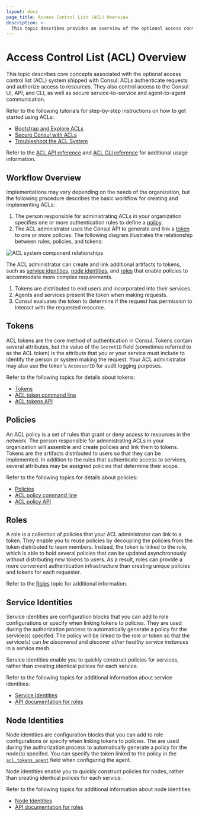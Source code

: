 ```yaml
---
layout: docs
page_title: Access Control List (ACL) Overview
description: >-
  This topic describes provides an overview of the optional access control list (ACL) system shipped with Consul. The ACL system authenticates requests and authorizes access to resources. It is used by the UI, API, and CLI for service-to-service communication and agent-to-agent communication.
---
```


# Access Control List (ACL) Overview

This topic describes core concepts associated with the optional access control list (ACL) system shipped with Consul. ACLs authenticate requests and authorize access to resources. They also control access to the Consul UI, API, and CLI, as well as secure service-to-service and agent-to-agent communication.

Refer to the following tutorials for step-by-step instructions on how to get started using ACLs:

- [Bootstrap and Explore ACLs]
- [Secure Consul with ACLs]
- [Troubleshoot the ACL System](https://learn.hashicorp.com/tutorials/consul/access-control-troubleshoot)

[bootstrap and explore acls]: https://learn.hashicorp.com/tutorials/consul/access-control-setup?utm_source=consul.io&utm_medium=docs
[secure consul with acls]: https://learn.hashicorp.com/tutorials/consul/access-control-setup-production?utm_source=consul.io&utm_medium=docs

Refer to the [ACL API reference](/api-docs/acl) and [ACL CLI reference](/commands/acl) for additional usage information.

## Workflow Overview

Implementations may vary depending on the needs of the organization, but the following procedure describes the basic workflow for creating and implementing ACLs:

1. The person responsible for administrating ACLs in your organization specifies one or more authentication rules to define a [policy](#policies).
1. The ACL administrator uses the Consul API to generate and link a [token](#tokens) to one or more policies. The following diagram illustrates the relationship between rules, policies, and tokens:

  ![ACL system component relationships](/img/acl-token-policy-rule-relationship.png)

  The ACL administrator can create and link additional artifacts to tokens, such as [service identities](#service-identities), [node identities](#node-identities), and [roles](#roles) that enable policies to accommodate more complex requirements.

1. Tokens are distributed to end users and incorporated into their services.
1. Agents and services present the token when making requests.
1. Consul evaluates the token to determine if the request has permission to interact with the requested resource.

## Tokens

ACL tokens are the core method of authentication in Consul. Tokens contain several attributes, but the value of the `SecretID` field (sometimes referred to as the ACL token) is the attribute that you or your service must include to identify the person or system making the request. Your ACL administrator may also use the token's `AccessorID` for audit logging purposes.

Refer to the following topics for details about tokens:

- [Tokens](/docs/security/acl/acl-tokens)
- [ACL token command line](/commands/acl/token)
- [ACL tokens API](/api-docs/acl/tokens)

## Policies

An ACL policy is a set of rules that grant or deny access to resources in the network.
The person responsible for administrating ACLs in your organization will assemble and create policies and link them to tokens.
Tokens are the artifacts distributed to users so that they can be implemented.
In addition to the rules that authenticate access to services, several attributes may be assigned policies that determine their scope.

Refer to the following topics for details about policies:

- [Policies](/docs/security/acl/acl-policies)
- [ACL policy command line](/commands/acl/policy)
- [ACL policy API](/api-docs/acl/policies)

## Roles

A role is a collection of policies that your ACL administrator can link to a token.
They enable you to reuse policies by decoupling the policies from the token distributed to team members.
Instead, the token is linked to the role, which is able to hold several policies that can be updated asynchronously without distributing new tokens to users.
As a result, roles can provide a more convenient authentication infrastructure than creating unique policies and tokens for each requester.

Refer to the [Roles](/docs/security/acl/acl-roles) topic for additional information.

## Service Identities

Service identities are configuration blocks that you can add to role configurations or specify when linking tokens to policies. They are used during the authorization process to automatically generate a policy for the service(s) specifed. The policy will be linked to the role or token so that the service(s) can _be discovered_ and _discover other healthy service instances_ in a service mesh.

Service identities enable you to quickly construct policies for services, rather than creating identical polices for each service.

Refer to the following topics for additional information about service identities:

- [Service Identities](/docs/security/acl/acl-roles#service-identities)
- [API documentation for roles](/api-docs/acl/roles#sample-payload)

## Node Identities

Node identities are configuration blocks that you can add to role configurations or specify when linking tokens to policies. The are used during the authorization process to automatically generate a policy for the node(s) specifed. You can specify the token linked to the policy in the [`acl_tokens_agent`](/docs/agent/options#acl_tokens_agent) field when configuring the agent.

Node identities enable you to quickly construct policies for nodes, rather than creating identical polices for each service.

Refer to the following topics for additional information about node identities:

- [Node Identities](/docs/security/acl/acl-roles#node-identities)
- [API documentation for roles](/api-docs/acl/roles#sample-payload)
